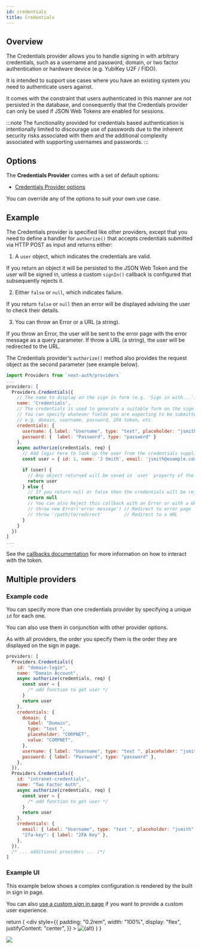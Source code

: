 ```yaml
---
id: credentials
title: Credentials
---
```


## Overview

The Credentials provider allows you to handle signing in with arbitrary credentials, such as a username and password, domain, or two factor authentication or hardware device (e.g. YubiKey U2F / FIDO).

It is intended to support use cases where you have an existing system you need to authenticate users against.

It comes with the constraint that users authenticated in this manner are not persisted in the database, and consequently that the Credentials provider can only be used if JSON Web Tokens are enabled for sessions.

:::note
The functionality provided for credentials based authentication is intentionally limited to discourage use of passwords due to the inherent security risks associated with them and the additional complexity associated with supporting usernames and passwords.
:::

## Options

The **Credentials Provider** comes with a set of default options:

- [Credentials Provider options](https://github.com/nextauthjs/next-auth/blob/ead715219a5d7a6e882a6ba27fa56b03954d062d/src/providers/credentials.js)

You can override any of the options to suit your own use case.

## Example

The Credentials provider is specified like other providers, except that you need to define a handler for `authorize()` that accepts credentials submitted via HTTP POST as input and returns either:

1. A `user` object, which indicates the credentials are valid.

If you return an object it will be persisted to the JSON Web Token and the user will be signed in, unless a custom `signIn()` callback is configured that subsequently rejects it.

2. Either `false` or `null`, which indicates failure.

If you return `false` or `null` then an error will be displayed advising the user to check their details.

3. You can throw an Error or a URL (a string).

If you throw an Error, the user will be sent to the error page with the error message as a query parameter. If throw a URL (a string), the user will be redirected to the URL.

The Credentials provider's `authorize()` method also provides the request object as the second parameter (see example below).

```js title="pages/api/auth/[...nextauth].js"
import Providers from `next-auth/providers`
...
providers: [
  Providers.Credentials({
    // The name to display on the sign in form (e.g. 'Sign in with...')
    name: 'Credentials',
    // The credentials is used to generate a suitable form on the sign in page.
    // You can specify whatever fields you are expecting to be submitted.
    // e.g. domain, username, password, 2FA token, etc.
    credentials: {
      username: { label: "Username", type: "text", placeholder: "jsmith" },
      password: {  label: "Password", type: "password" }
    },
    async authorize(credentials, req) {
      // Add logic here to look up the user from the credentials supplied
      const user = { id: 1, name: 'J Smith', email: 'jsmith@example.com' }

      if (user) {
        // Any object returned will be saved in `user` property of the JWT
        return user
      } else {
        // If you return null or false then the credentials will be rejected
        return null
        // You can also Reject this callback with an Error or with a URL:
        // throw new Error('error message') // Redirect to error page
        // throw '/path/to/redirect'        // Redirect to a URL
      }
    }
  })
]
...
```

See the [callbacks documentation](/configuration/callbacks) for more information on how to interact with the token.

## Multiple providers

### Example code

You can specify more than one credentials provider by specifying a unique `id` for each one.

You can also use them in conjunction with other provider options.

As with all providers, the order you specify them is the order they are displayed on the sign in page.

```js
providers: [
  Providers.Credentials({
    id: "domain-login",
    name: "Domain Account",
    async authorize(credentials, req) {
      const user = {
        /* add function to get user */
      }
      return user
    },
    credentials: {
      domain: {
        label: "Domain",
        type: "text ",
        placeholder: "CORPNET",
        value: "CORPNET",
      },
      username: { label: "Username", type: "text ", placeholder: "jsmith" },
      password: { label: "Password", type: "password" },
    },
  }),
  Providers.Credentials({
    id: "intranet-credentials",
    name: "Two Factor Auth",
    async authorize(credentials, req) {
      const user = {
        /* add function to get user */
      }
      return user
    },
    credentials: {
      email: { label: "Username", type: "text ", placeholder: "jsmith" },
      "2fa-key": { label: "2FA Key" },
    },
  }),
  /* ... additional providers ... /*/
]
```

### Example UI

This example below shows a complex configuration is rendered by the built in sign in page.

You can also [use a custom sign in page](/configuration/pages#credentials-sign-in) if you want to provide a custom user experience.

  return (
    <div
      style={{
        padding: "0.2rem",
        width: "100%",
        display: "flex",
        justifyContent: "center",
      }}
    >
      <img alt={alt} src={src} />
    </div>
  )
}

<Image src="/img/signin-complex.png" />
